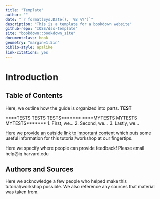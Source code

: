 ```yaml
---
title: "Template"
author: ""
date: "`r format(Sys.Date(), '%B %Y')`"
description: "This is a template for a bookdown website"
github-repo: "IQSS/dss-template"
site: "bookdown::bookdown_site"
documentclass: book
geometry: "margin=1.5in"
biblio-style: apalike
link-citations: yes
---
```


# Introduction {-}

## Table of Contents {-}

Here, we outline how the guide is organized into parts.
**TEST**

****TESTS TESTS TESTS*******
****MYTESTS MYTESTS MYTESTS*******
1. First, we...
2. Second, we...
3. Lastly, we...

[Here we provide an outside link to important content](https://www.rstudio.com/wp-content/uploads/2015/03/devtools-cheatsheet.pdf) which puts some useful information for this tutorial/workshop at our fingertips.

Here we specify where people can provide feedback! Please email help@iq.harvard.edu

## Authors and Sources {-}

Here we acknowledge a few people who helped make this tutorial/workshop possible. We also reference any sources that material was taken from.
